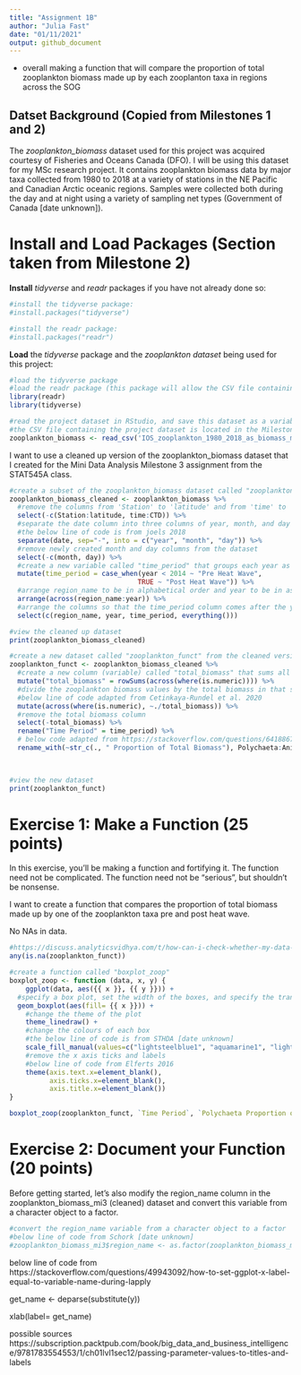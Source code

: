 ```yaml
---
title: "Assignment 1B"
author: "Julia Fast"
date: "01/11/2021"
output: github_document
---
```



- overall making a function that will compare the proportion of total zooplankton biomass made up by each zooplanton taxa in regions across the SOG

## Datset Background (Copied from Milestones 1 and 2)

The *zooplankton_biomass* dataset used for this project was acquired courtesy of Fisheries and Oceans Canada (DFO). I will be using this dataset for my MSc research project. It contains zooplankton biomass data by major taxa collected from 1980 to 2018 at a variety of stations in the NE Pacific and Canadian Arctic oceanic regions. Samples were collected both during the day and at night using a variety of sampling net types (Government of Canada [date unknown]).

# Install and Load Packages (Section taken from Milestone 2)

**Install** *tidyverse* and *readr* packages if you have not already done so:
```r

#install the tidyverse package:
#install.packages("tidyverse")

#install the readr package:
#install.packages("readr")

```

**Load** the *tidyverse* package and the *zooplankton dataset* being used for this project:
```r

#load the tidyverse package
#load the readr package (this package will allow the CSV file containing the project dataset to be read)
library(readr) 
library(tidyverse)

#read the project dataset in RStudio, and save this dataset as a variable called "zooplankton_biomass"
#the CSV file containing the project dataset is located in the Milestone2 folder of the project GitHub repository
zooplankton_biomass <- read_csv('IOS_zooplankton_1980_2018_as_biomass_major_taxa_groups_EN.csv')

```

I want to use a cleaned up version of the zooplankton_biomass dataset that I created for the Mini Data Analysis Milestone 3 assignment from the STAT545A class.
```r
#create a subset of the zooplankton_biomass dataset called "zooplankton_biomass_cleaned"
zooplankton_biomass_cleaned <- zooplankton_biomass %>% 
  #remove the columns from 'Station' to 'latitude' and from 'time' to 'CTD' from the dataset
  select(-c(Station:latitude, time:CTD)) %>% 
  #separate the date column into three columns of year, month, and day
  #the below line of code is from joels 2018
  separate(date, sep="-", into = c("year", "month", "day")) %>% 
  #remove newly created month and day columns from the dataset
  select(-c(month, day)) %>% 
  #create a new variable called "time_period" that groups each year as either pre or post marine heat wave
  mutate(time_period = case_when(year < 2014 ~ "Pre Heat Wave",
                                TRUE ~ "Post Heat Wave")) %>% 
  #arrange region_name to be in alphabetical order and year to be in ascending order
  arrange(across(region_name:year)) %>% 
  #arrange the columns so that the time_period column comes after the year column
  select(c(region_name, year, time_period, everything()))

#view the cleaned up dataset
print(zooplankton_biomass_cleaned)
```



```r
#create a new dataset called "zooplankton_funct" from the cleaned version of the original dataset
zooplankton_funct <- zooplankton_biomass_cleaned %>% 
  #create a new column (variable) called "total_biomass" that sums all zooplankton taxa biomass values in each row
  mutate("total_biomass" = rowSums(across(where(is.numeric)))) %>%
  #divide the zooplankton biomass values by the total biomass in that sample so that these cells contain the proportion of total biomass the zooplankton taxa makes up in each sample
  #below line of code adapted from Cetinkaya-Rundel et al. 2020
  mutate(across(where(is.numeric), ~./total_biomass)) %>% 
  #remove the total biomass column
  select(-total_biomass) %>% 
  rename("Time Period" = time_period) %>% 
  # below code adapted from https://stackoverflow.com/questions/64188671/renaming-multiple-columns-with-dplyr-renameacross
  rename_with(~str_c(., " Proportion of Total Biomass"), Polychaeta:Animalia)
  


#view the new dataset
print(zooplankton_funct)

```
# Exercise 1: Make a Function (25 points)

In this exercise, you’ll be making a function and fortifying it. The function need not be complicated. The function need not be “serious”, but shouldn’t be nonsense.

I want to create a function that compares the proportion of total biomass made up by one of the zooplankton taxa pre and post heat wave.

No NAs in data.
```r

#https://discuss.analyticsvidhya.com/t/how-can-i-check-whether-my-data-frame-contains-na-inf-values-in-some-column-or-not-in-r/1647
any(is.na(zooplankton_funct))

```

```r

#create a function called "boxplot_zoop"
boxplot_zoop <- function (data, x, y) {
    ggplot(data, aes({{ x }}, {{ y }})) + 
  #specify a box plot, set the width of the boxes, and specify the transparency of the box plot
  geom_boxplot(aes(fill= {{ x }})) + 
    #change the theme of the plot
    theme_linedraw() +
    #change the colours of each box
    #the below line of code is from STHDA [date unknown]
    scale_fill_manual(values=c("lightsteelblue1", "aquamarine1", "lightsalmon1")) +
    #remove the x axis ticks and labels
    #below line of code from Elferts 2016
    theme(axis.text.x=element_blank(),
          axis.ticks.x=element_blank(),
          axis.title.x=element_blank())
}

boxplot_zoop(zooplankton_funct, `Time Period`, `Polychaeta Proportion of Total Biomass`)
```

# Exercise 2: Document your Function (20 points)




Before getting started, let's also modify the region_name column in the zooplankton_biomass_mi3 (cleaned) dataset and convert this variable from a character object to a factor.
```r

#convert the region_name variable from a character object to a factor
#below line of code from Schork [date unknown]
#zooplankton_biomass_mi3$region_name <- as.factor(zooplankton_biomass_mi3$region_name)

```


below line of code from https://stackoverflow.com/questions/49943092/how-to-set-ggplot-x-label-equal-to-variable-name-during-lapply
  
  get_name <- deparse(substitute(y))

xlab(label= get_name)

possible sources   
https://subscription.packtpub.com/book/big_data_and_business_intelligence/9781783554553/1/ch01lvl1sec12/passing-parameter-values-to-titles-and-labels